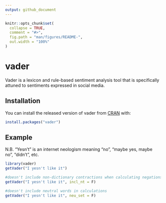 ```yaml
---
output: github_document
---
```


<!-- README.md is generated from README.Rmd. Please edit that file -->

```r
knitr::opts_chunk$set(
  collapse = TRUE,
  comment = "#>",
  fig.path = "man/figures/README-",
  out.width = "100%"
)
```

# vader

<!-- badges: start -->
<!-- badges: end -->

Vader is a lexicon and rule-based sentiment analysis tool that is specifically attuned to sentiments expressed in social media.

## Installation

You can install the released version of vader from [CRAN](https://CRAN.R-project.org) with:

``` r
install.packages("vader")
```

## Example

N.B. "Yesn't" is an internet neologism meaning "no", "maybe yes, maybe no", "didn't", etc.

```r
library(vader)
getVader("I yesn't like it")

#doesn't include non-dictionary contractions when calculating negations
getVader("I yesn't like it", incl_nt = F) 

#doesn't include neutral words in calculations
getVader("I yesn't like it", neu_set = F) 

```

